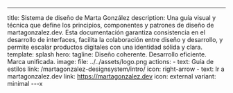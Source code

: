 ---
title: Sistema de diseño de Marta González
description: Una guía visual y técnica que define los principios, componentes y patrones de diseño de martagonzalez.dev. Esta documentación garantiza consistencia en el desarrollo de interfaces, facilita la colaboración entre diseño y desarrollo, y permite escalar productos digitales con una identidad sólida y clara.
template: splash
hero:
  tagline: Diseño coherente. Desarrollo eficiente. Marca unificada.
  image:
    file: ../../assets/logo.png
  actions:
    - text: Guía de estilos
      link: /martagonzalez-designsystem/intro/
      icon: right-arrow
    - text: Ir a martagonzalez.dev
      link: https://martagonzalez.dev
      icon: external
      variant: minimal
---x